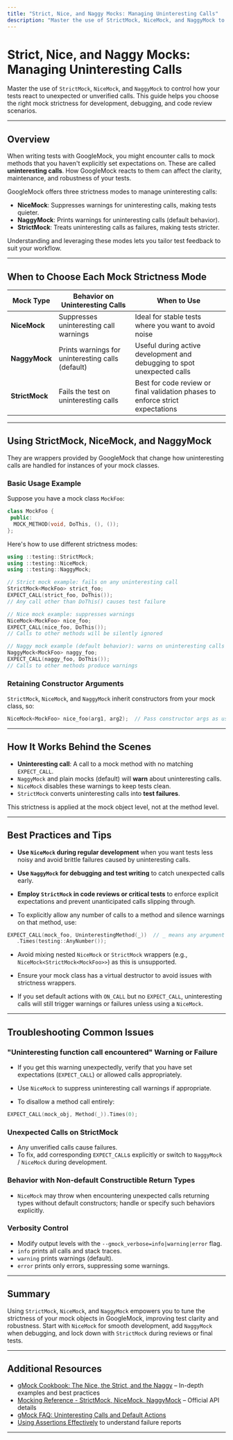 ```yaml
---
title: "Strict, Nice, and Naggy Mocks: Managing Uninteresting Calls"
description: "Master the use of StrictMock, NiceMock, and NaggyMock to control how your tests react to unexpected or unverified calls. This walkthrough covers choosing the right strictness for development, debugging, and code review scenarios."
---
```


# Strict, Nice, and Naggy Mocks: Managing Uninteresting Calls

Master the use of `StrictMock`, `NiceMock`, and `NaggyMock` to control how your tests react to unexpected or unverified calls. This guide helps you choose the right mock strictness for development, debugging, and code review scenarios.

---

## Overview

When writing tests with GoogleMock, you might encounter calls to mock methods that you haven't explicitly set expectations on. These are called **uninteresting calls**. How GoogleMock reacts to them can affect the clarity, maintenance, and robustness of your tests.

GoogleMock offers three strictness modes to manage uninteresting calls:

- **NiceMock**: Suppresses warnings for uninteresting calls, making tests quieter.
- **NaggyMock**: Prints warnings for uninteresting calls (default behavior).
- **StrictMock**: Treats uninteresting calls as failures, making tests stricter.

Understanding and leveraging these modes lets you tailor test feedback to suit your workflow.

---

## When to Choose Each Mock Strictness Mode

| Mock Type   | Behavior on Uninteresting Calls                    | When to Use                                     |
|-------------|---------------------------------------------------|------------------------------------------------|
| **NiceMock**  | Suppresses uninteresting call warnings            | Ideal for stable tests where you want to avoid noise
| **NaggyMock** | Prints warnings for uninteresting calls (default) | Useful during active development and debugging to spot unexpected calls
| **StrictMock**| Fails the test on uninteresting calls              | Best for code review or final validation phases to enforce strict expectations

---

## Using StrictMock, NiceMock, and NaggyMock

They are wrappers provided by GoogleMock that change how uninteresting calls are handled for instances of your mock classes.

### Basic Usage Example

Suppose you have a mock class `MockFoo`:

```cpp
class MockFoo {
 public:
  MOCK_METHOD(void, DoThis, (), ());
};
```

Here's how to use different strictness modes:

```cpp
using ::testing::StrictMock;
using ::testing::NiceMock;
using ::testing::NaggyMock;

// Strict mock example: fails on any uninteresting call
StrictMock<MockFoo> strict_foo;
EXPECT_CALL(strict_foo, DoThis());
// Any call other than DoThis() causes test failure

// Nice mock example: suppresses warnings
NiceMock<MockFoo> nice_foo;
EXPECT_CALL(nice_foo, DoThis());
// Calls to other methods will be silently ignored

// Naggy mock example (default behavior): warns on uninteresting calls
NaggyMock<MockFoo> naggy_foo;
EXPECT_CALL(naggy_foo, DoThis());
// Calls to other methods produce warnings
```

### Retaining Constructor Arguments

`StrictMock`, `NiceMock`, and `NaggyMock` inherit constructors from your mock class, so:

```cpp
NiceMock<MockFoo> nice_foo(arg1, arg2);  // Pass constructor args as usual
```

---

## How It Works Behind the Scenes

- **Uninteresting call**: A call to a mock method with no matching `EXPECT_CALL`.
- `NaggyMock` and plain mocks (default) will **warn** about uninteresting calls.
- `NiceMock` disables these warnings to keep tests clean.
- `StrictMock` converts uninteresting calls into **test failures**.

This strictness is applied at the mock object level, not at the method level.

---

## Best Practices and Tips

- **Use `NiceMock` during regular development** when you want tests less noisy and avoid brittle failures caused by uninteresting calls.

- **Use `NaggyMock` for debugging and test writing** to catch unexpected calls early.

- **Employ `StrictMock` in code reviews or critical tests** to enforce explicit expectations and prevent unanticipated calls slipping through.

- To explicitly allow any number of calls to a method and silence warnings on that method, use:

```cpp
EXPECT_CALL(mock_foo, UninterestingMethod(_))  // _ means any argument
   .Times(testing::AnyNumber());
```

- Avoid mixing nested `NiceMock` or `StrictMock` wrappers (e.g., `NiceMock<StrictMock<MockFoo>>`) as this is unsupported.

- Ensure your mock class has a virtual destructor to avoid issues with strictness wrappers.

- If you set default actions with `ON_CALL` but no `EXPECT_CALL`, uninteresting calls will still trigger warnings or failures unless using a `NiceMock`.

---

## Troubleshooting Common Issues

### "Uninteresting function call encountered" Warning or Failure

- If you get this warning unexpectedly, verify that you have set expectations (`EXPECT_CALL`) or allowed calls appropriately.

- Use `NiceMock` to suppress uninteresting call warnings if appropriate.

- To disallow a method call entirely:

```cpp
EXPECT_CALL(mock_obj, Method(_)).Times(0);
```

### Unexpected Calls on StrictMock

- Any unverified calls cause failures.
- To fix, add corresponding `EXPECT_CALL`s explicitly or switch to `NaggyMock` / `NiceMock` during development.

### Behavior with Non-default Constructible Return Types

- `NiceMock` may throw when encountering unexpected calls returning types without default constructors; handle or specify such behaviors explicitly.

### Verbosity Control

- Modify output levels with the `--gmock_verbose=info|warning|error` flag.
- `info` prints all calls and stack traces.
- `warning` prints warnings (default).
- `error` prints only errors, suppressing some warnings.

---

## Summary

Using `StrictMock`, `NiceMock`, and `NaggyMock` empowers you to tune the strictness of your mock objects in GoogleMock, improving test clarity and robustness. Start with `NiceMock` for smooth development, add `NaggyMock` when debugging, and lock down with `StrictMock` during reviews or final tests.

---

## Additional Resources

- [gMock Cookbook: The Nice, the Strict, and the Naggy](https://google.github.io/googletest/gmock_cook_book.html#NiceStrictNaggy) – In-depth examples and best practices
- [Mocking Reference - StrictMock, NiceMock, NaggyMock](https://google.github.io/googletest/reference/mocking.html#StrictMock) – Official API details
- [gMock FAQ: Uninteresting Calls and Default Actions](https://google.github.io/googletest/gmock_faq.html#UninterestingFunctionCall)
- [Using Assertions Effectively](https://google.github.io/googletest/guides/core-workflows/using-assertions.html) to understand failure reports

---